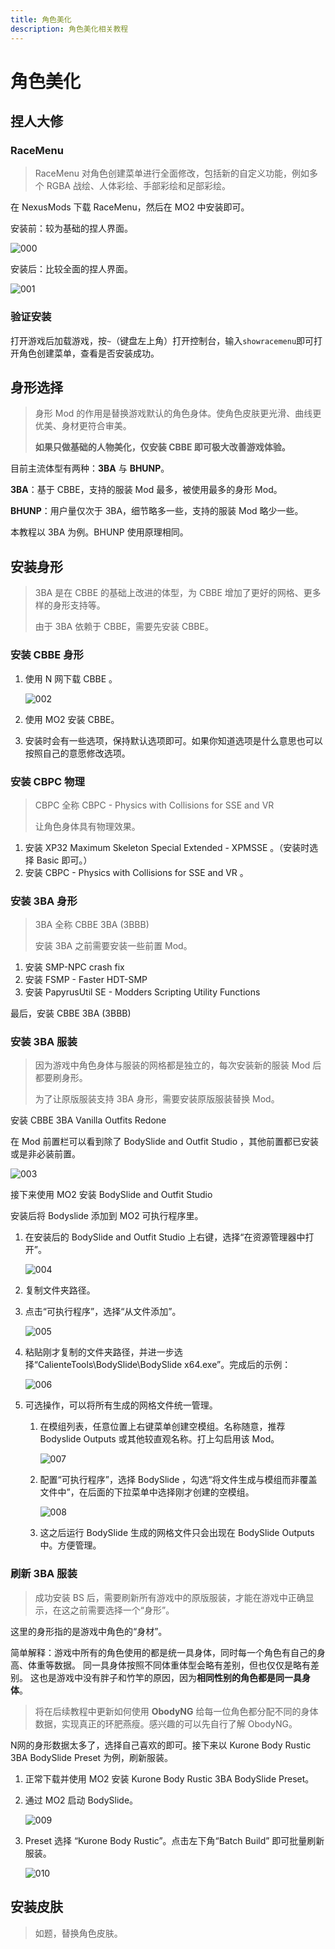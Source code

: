 ```yaml
---
title: 角色美化
description: 角色美化相关教程
---
```



# 角色美化

## 捏人大修

### RaceMenu

> RaceMenu 对角色创建菜单进行全面修改，包括新的自定义功能，例如多个 RGBA 战绘、人体彩绘、手部彩绘和足部彩绘。

在 NexusMods 下载 RaceMenu，然后在 MO2 中安装即可。

安装前：较为基础的捏人界面。

![000](./imgs/000.jpg)

安装后：比较全面的捏人界面。

![001](./imgs/001.webp)

### 验证安装

打开游戏后加载游戏，按`~`（键盘左上角）打开控制台，输入`showracemenu`即可打开角色创建菜单，查看是否安装成功。

## 身形选择

> 身形 Mod 的作用是替换游戏默认的角色身体。使角色皮肤更光滑、曲线更优美、身材更符合审美。
> 
> **如果只做基础的人物美化，仅安装 <NexusmodsPage nexusCode="198"> CBBE </NexusmodsPage> 即可极大改善游戏体验。**

目前主流体型有两种：**3BA** 与 **BHUNP**。

**3BA**：基于 CBBE，支持的服装 Mod 最多，被使用最多的身形 Mod。

**BHUNP**：用户量仅次于 3BA，细节略多一些，支持的服装 Mod 略少一些。

本教程以 3BA 为例。BHUNP 使用原理相同。


## 安装身形

> 3BA 是在 CBBE 的基础上改进的体型，为 CBBE 增加了更好的网格、更多样的身形支持等。
>
> 由于 3BA 依赖于 CBBE，需要先安装 CBBE。

### 安装 CBBE 身形

1. 使用 N 网下载 <NexusmodsPage nexusCode="198"> CBBE </NexusmodsPage>。

   ![002](./imgs/002.png)

2. 使用 MO2 安装 CBBE。

3. 安装时会有一些选项，保持默认选项即可。如果你知道选项是什么意思也可以按照自己的意愿修改选项。

### 安装 CBPC 物理

> CBPC 全称 CBPC - Physics with Collisions for SSE and VR
>
> 让角色身体具有物理效果。

1. 安装 <NexusmodsPage nexusCode="1988"> XP32 Maximum Skeleton Special Extended - XPMSSE </NexusmodsPage>。（安装时选择 Basic 即可。）
2. 安装 <NexusmodsPage nexusCode="21224"> CBPC - Physics with Collisions for SSE and VR </NexusmodsPage>。

### 安装 3BA 身形
> 3BA 全称 CBBE 3BA (3BBB)
>
> 安装 3BA 之前需要安装一些前置 Mod。

1. 安装 <NexusmodsPage nexusCode="91616"> SMP-NPC crash fix </NexusmodsPage>
2. 安装 <NexusmodsPage nexusCode="57339"> FSMP - Faster HDT-SMP </NexusmodsPage>
3. 安装 <NexusmodsPage nexusCode="13048"> PapyrusUtil SE - Modders Scripting Utility Functions </NexusmodsPage>

最后，安装 <NexusmodsPage nexusCode="30174"> CBBE 3BA (3BBB) </NexusmodsPage>

### 安装 3BA 服装

> 因为游戏中角色身体与服装的网格都是独立的，每次安装新的服装 Mod 后都要刷身形。
>
> 为了让原版服装支持 3BA 身形，需要安装原版服装替换 Mod。

安装 <NexusmodsPage nexusCode="109194"> CBBE 3BA Vanilla Outfits Redone </NexusmodsPage>

在 Mod 前置栏可以看到除了 BodySlide and Outfit Studio ，其他前置都已安装或是非必装前置。

![003](./imgs/003.png)

接下来使用 MO2 安装 <NexusmodsPage nexusCode="201"> BodySlide and Outfit Studio </NexusmodsPage>

安装后将 Bodyslide 添加到 MO2 可执行程序里。

1. 在安装后的 BodySlide and Outfit Studio 上右键，选择“在资源管理器中打开”。
   
   ![004](./imgs/004.png)

2. 复制文件夹路径。

3. 点击“可执行程序”，选择“从文件添加”。
   
   ![005](./imgs/005.png)

4. 粘贴刚才复制的文件夹路径，并进一步选择“CalienteTools\BodySlide\BodySlide x64.exe”。完成后的示例：

   ![006](./imgs/006.png)

5. 可选操作，可以将所有生成的网格文件统一管理。

   1. 在模组列表，任意位置上右键菜单创建空模组。名称随意，推荐 Bodyslide Outputs 或其他较直观名称。打上勾启用该 Mod。
   
      ![007](./imgs/007.png)
   
   2. 配置“可执行程序”，选择 BodySlide ，勾选“将文件生成与模组而非覆盖文件中”，在后面的下拉菜单中选择刚才创建的空模组。
   
      ![008](./imgs/008.png) 
   
   3. 这之后运行 BodySlide 生成的网格文件只会出现在 BodySlide Outputs 中。方便管理。

### 刷新 3BA 服装

> 成功安装 BS 后，需要刷新所有游戏中的原版服装，才能在游戏中正确显示，在这之前需要选择一个“身形”。
 
这里的身形指的是游戏中角色的“身材”。

简单解释：游戏中所有的角色使用的都是统一具身体，同时每一个角色有自己的身高、体重等数据。
同一具身体按照不同体重体型会略有差别，但也仅仅是略有差别。
这也是游戏中没有胖子和竹竿的原因，因为**相同性别的角色都是同一具身体**。

> 将在后续教程中更新如何使用 **ObodyNG** 给每一位角色都分配不同的身体数据，实现真正的环肥燕瘦。感兴趣的可以先自行了解 ObodyNG。

N网的身形数据太多了，选择自己喜欢的即可。接下来以 <NexusmodsPage nexusCode="74455"> Kurone Body Rustic 3BA BodySlide Preset </NexusmodsPage> 为例，刷新服装。

1. 正常下载并使用 MO2 安装 Kurone Body Rustic 3BA BodySlide Preset。

2. 通过 MO2 启动 BodySlide。

   ![009](./imgs/009.png)

3. Preset 选择 “Kurone Body Rustic”。点击左下角“Batch Build” 即可批量刷新服装。

   ![010](./imgs/010.png)

## 安装皮肤

> 如题，替换角色皮肤。